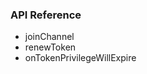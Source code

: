 ### API Reference

- <Link to="{{Global.API_REF_CPP_ROOT}}/class_irtcengine.html#api_irtcengine_joinchannel">joinChannel</Link>

- <Link to="{{Global.API_REF_CPP_ROOT}}/class_irtcengine.html#api_irtcengine_renewtoken">renewToken</Link>

- <Link to="{{Global.API_REF_CPP_ROOT}}/class_irtcengineeventhandler.html#callback_irtcengineeventhandler_ontokenprivilegewillexpire">onTokenPrivilegeWillExpire</Link>

